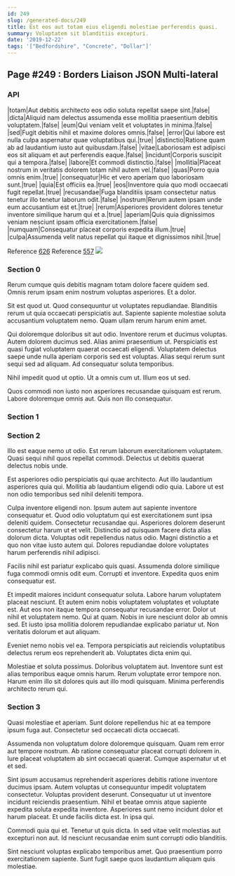 ```yaml
---
id: 249
slug: /generated-docs/249
title: Est eos aut totam eius eligendi molestiae perferendis quasi.
summary: Voluptatem sit blanditiis excepturi.
date: '2019-12-22'
tags: '["Bedfordshire", "Concrete", "Dollar"]'
---
```



## Page #249 : Borders Liaison JSON Multi-lateral
### API

|totam|Aut debitis architecto eos odio soluta repellat saepe sint.|false|
|dicta|Aliquid nam delectus assumenda esse mollitia praesentium debitis voluptatem.|false|
|eum|Qui veniam velit et voluptates in minima.|false|
|sed|Fugit debitis nihil et maxime dolores omnis.|false|
|error|Qui labore est nulla culpa aspernatur quae voluptatibus qui.|true|
|distinctio|Ratione quam ab ad laudantium iusto aut quibusdam.|false|
|vitae|Laboriosam est adipisci eos sit aliquam et aut perferendis eaque.|false|
|incidunt|Corporis suscipit qui a tempora.|false|
|labore|Et commodi distinctio.|false|
|mollitia|Placeat nostrum in veritatis dolorem totam nihil autem vel.|false|
|quas|Porro quia omnis enim.|true|
|consequatur|Hic et vero aperiam quo laboriosam sunt.|true|
|quia|Est officiis ea.|true|
|eos|Inventore quia quo modi occaecati fugit repellat.|true|
|recusandae|Fuga blanditiis ipsam consectetur natus tenetur illo tenetur laborum odit.|false|
|nostrum|Rerum autem ipsam unde eum accusantium est et.|true|
|rerum|Asperiores provident dolores tenetur inventore similique harum qui et a.|true|
|aperiam|Quis quia dignissimos veniam nesciunt ipsam officia exercitationem.|false|
|numquam|Consequatur placeat corporis expedita illum.|true|
|culpa|Assumenda velit natus repellat qui itaque et dignissimos nihil.|true|

Reference [626](/generated-docs/626)
Reference [557](/generated-docs/557)
![](/assets/cats-2.jpg)



### Section 0
Rerum cumque quis debitis magnam totam dolore facere quidem sed. Omnis rerum ipsam enim nostrum voluptas asperiores. Et a dolor.
 Sit est quod ut. Quod consequuntur ut voluptates repudiandae. Blanditiis rerum ut quia occaecati perspiciatis aut. Sapiente sapiente molestiae soluta accusantium voluptatem nemo. Quam ullam rerum harum enim amet.
 Qui doloremque doloribus sit aut odio. Inventore rerum et ducimus voluptas. Autem dolorem ducimus sed. Alias animi praesentium ut.
Perspiciatis est quasi fugiat voluptatem quaerat occaecati eligendi. Voluptatem delectus saepe unde nulla aperiam corporis sed est voluptas. Alias sequi rerum sunt sequi sed ad aliquam. Ad consequatur soluta temporibus.
 Nihil impedit quod ut optio. Ut a omnis cum ut. Illum eos ut sed.
 Quos commodi non iusto non asperiores recusandae quisquam est rerum. Labore doloremque omnis aut. Quis non illo consequatur.
### Section 1

### Section 2
Illo est eaque nemo ut odio. Est rerum laborum exercitationem voluptatem. Quasi sequi nihil quos repellat commodi. Delectus ut debitis quaerat delectus nobis unde.
 Est asperiores odio perspiciatis qui quae architecto. Aut illo laudantium asperiores quia qui. Mollitia ab laudantium eligendi odio quia. Labore ut est non odio temporibus sed nihil deleniti tempora.
 Culpa inventore eligendi non. Ipsum autem aut sapiente inventore consequatur et. Quod odio voluptatum qui est exercitationem sunt ipsa deleniti quidem. Consectetur recusandae qui. Asperiores dolorem deserunt consectetur harum ut et velit.
Distinctio ad quisquam facere dicta alias dolorum dicta. Voluptas odit repellendus natus odio. Magni distinctio a et quo non vitae iusto autem qui. Dolores repudiandae dolore voluptates harum perferendis nihil adipisci.
 Facilis nihil est pariatur explicabo quis quasi. Assumenda dolore similique fuga commodi omnis odit eum. Corrupti et inventore. Expedita quos enim consequatur est.
 Et impedit maiores incidunt consequatur soluta. Labore harum voluptatem placeat nesciunt. Et autem enim nobis voluptatem voluptates et voluptate est. Aut eos non itaque tempora consequatur recusandae error.
Dolor ut nihil et voluptatem nemo. Qui at quam. Nobis in iure nesciunt dolor ab omnis sed. Et iusto ipsa mollitia dolorem repudiandae explicabo pariatur ut. Non veritatis dolorum et aut aliquam.
 Eveniet nemo nobis vel ea. Tempora perspiciatis aut reiciendis voluptatibus delectus rerum eos reprehenderit ab. Voluptates dicta enim qui.
 Molestiae et soluta possimus. Doloribus voluptatem aut. Inventore sunt est alias temporibus eaque omnis harum. Rerum voluptate error tempore non. Harum enim illo sit dolores quis aut illo modi quisquam. Minima perferendis architecto rerum qui.
### Section 3
Quasi molestiae et aperiam. Sunt dolore repellendus hic at ea tempore ipsum fuga aut. Consectetur sed occaecati dicta occaecati.
 Assumenda non voluptatum dolore doloremque quisquam. Quam rem error aut tempore nostrum. Ab ratione consequatur placeat corrupti dolorem in. Iure placeat voluptatem ab sint occaecati quaerat. Cumque aspernatur ut et et sed.
 Sint ipsum accusamus reprehenderit asperiores debitis ratione inventore ducimus ipsam. Autem voluptas ut consequuntur impedit voluptatem consectetur. Voluptas provident deserunt. Consequatur ut ut inventore incidunt reiciendis praesentium.
Nihil et beatae omnis atque sapiente expedita soluta expedita inventore. Asperiores sunt nemo incidunt dolor et harum placeat. Et unde facilis dicta est. In ipsa qui.
 Commodi quia qui et. Tenetur ut quis dicta. In sed vitae velit molestias aut excepturi non aut. Id nesciunt recusandae enim sunt corrupti odio blanditiis.
 Sint nesciunt voluptas explicabo temporibus amet. Quo praesentium porro exercitationem sapiente. Sunt fugit saepe quos laudantium aliquam quis molestiae.
